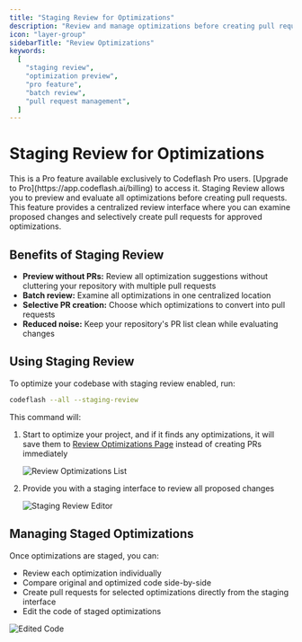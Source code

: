 ```yaml
---
title: "Staging Review for Optimizations"
description: "Review and manage optimizations before creating pull requests with staging mode"
icon: "layer-group"
sidebarTitle: "Review Optimizations"
keywords:
  [
    "staging review",
    "optimization preview",
    "pro feature",
    "batch review",
    "pull request management",
  ]
---
```


# Staging Review for Optimizations

<Note>
  This is a Pro feature available exclusively to Codeflash Pro users. [Upgrade to
  Pro](https://app.codeflash.ai/billing) to access it.
</Note>
Staging Review allows you to preview and evaluate all optimizations before creating pull requests. This
feature provides a centralized review interface where you can examine proposed changes and selectively
create pull requests for approved optimizations.

## Benefits of Staging Review

- **Preview without PRs:** Review all optimization suggestions without cluttering your repository with multiple pull requests
- **Batch review:** Examine all optimizations in one centralized location
- **Selective PR creation:** Choose which optimizations to convert into pull requests
- **Reduced noise:** Keep your repository's PR list clean while evaluating changes

## Using Staging Review

To optimize your codebase with staging review enabled, run:

```bash
codeflash --all --staging-review
```

This command will:


1. Start to optimize your project, and if it finds any optimizations, it will save them to [Review Optimizations Page](https://app.codeflash.ai/review-optimizations) instead of creating PRs immediately

   ![Review Optimizations List](../images/review-optimizations.png)

2. Provide you with a staging interface to review all proposed changes

   ![Staging Review Editor](../images/Editor.png)

## Managing Staged Optimizations

Once optimizations are staged, you can:
- Review each optimization individually
- Compare original and optimized code side-by-side
- Create pull requests for selected optimizations directly from the staging interface
- Edit the code of staged optimizations 

![Edited Code](../images/edited-code.png)

